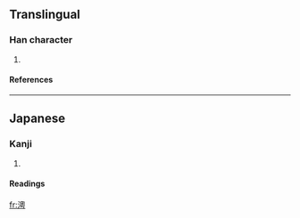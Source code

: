 ==Translingual==
===Han character===
{{Han char|rn=85|rad=水|as=12|sn=15|four=|canj=水竹月尸 (EHBS)}}
# {{defn|Han|sort=水12}}
====References====
{{Han ref|kx=0652.321|hdz=31744.071|uh=6F9A|ud=28570}}

----
==Japanese==
===Kanji===
{{ja-kanji|grade=|rs=水12}}
# {{defn|Japanese}} 
====Readings====
{{ja-readings|on=[[いく]] (iku), [[おく]] (oku)|kun=[[おき]] (oki), [[くま]] (kuma)}}

[[fr:澚]]